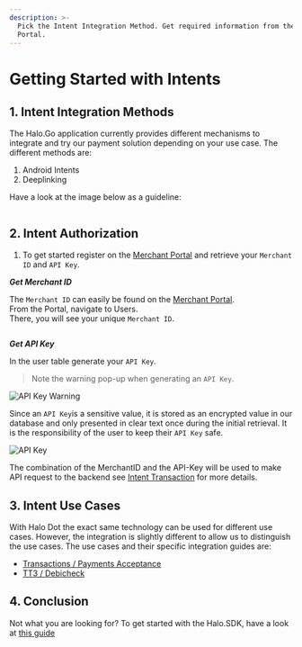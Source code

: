 ```yaml
---
description: >-
  Pick the Intent Integration Method. Get required information from the Merchant
  Portal.
---
```


# Getting Started with Intents

## 1. Intent Integration Methods

The Halo.Go application currently provides different mechanisms to integrate and try our payment solution depending on your use case. The different methods are:

1. Android Intents
2. Deeplinking

Have a look at the image below as a guideline:

<img src="/img/android_vs_deeplink.avif" alt="" data-size="original" />

## 2. Intent Authorization

1. To get started register on the [Merchant Portal](https://go.merchantportal.prod.haloplus.io/) and retrieve your `Merchant ID` and `API Key`.

_**Get Merchant ID**_

The `Merchant ID` can easily be found on the [Merchant Portal](https://go.merchantportal.prod.haloplus.io/). \
From the  Portal, navigate to Users. \
There, you will see your unique `Merchant ID`.&#x20;

<figure><img src="/img/merchantId.png" alt="" /></figure>



_**Get API Key**_

In the user table generate your `API Key`.

> Note the warning pop-up when generating an `API Key`.

![API Key Warning](/img/caution.png)

Since an `API Key`is a sensitive value, it is stored as an encrypted value in our database and only presented in clear text once during the initial retrieval. It is the responsibility of the user to keep their `API Key` safe.

![API Key](/img/api-key.png)

The combination of the MerchantID and the API-Key will be used to make API request to the backend see [Intent Transaction](/docs/documentations/intents/transaction-app2app-integration-guide#intent-transaction) for more details.

## 3. Intent Use Cases

With Halo Dot the exact same technology can be used for different use cases. However, the integration is slightly different to allow us to distinguish the use cases. The use cases and their specific integration guides are:

* [Transactions / Payments Acceptance](/docs/documentations/intents/transaction-app2app-integration-guide)
* [TT3 / Debicheck](/docs/documentations/intents/tt3-app2app-integration-guide)

## 4. Conclusion

Not what you are looking for? To get started with the Halo.SDK, have a look at [this guide](/docs/documentations/sdk/getting-started-with-sdk)
